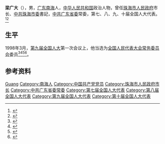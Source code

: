 '''梁广大'''（{{bd|1935年|}}），男，[[广东|广东]][[南海|南海]]人，[[中华人民共和国|中华人民共和国]]政治人物，曾任[[珠海市人民政府|珠海市人民政府]]市长、[[中共珠海市委|中共珠海市委]]書記，[[中共广东省委|中共广东省委]]常委，第七、八、九、十届全国人大代表。<ref>{{Cite web|title=[见证]梁广大：“梁胆大”耕出的珠海特区试验田|url=http://china.cnr.cn/yaowen/20180522/t20180522_524241745.shtml|accessdate=2020-07-14|work=央广网|archiveurl=https://web.archive.org/web/20200714031801/http://china.cnr.cn/yaowen/20180522/t20180522_524241745.shtml|archivedate=2020-07-14|dead-url=no}}</ref><ref>{{Cite book|title=中华人民共和国职官志|author=何虎生, 李耀东, 向常福主编|publisher=中国社会出版社|year=2003|isbn=9787800883934|location=北京|pages=}}</ref>

== 生平 ==
1998年3月，[[第九届全国人民代表大会|第九届全国人大]]第一次会议上，他当选为[[全国人民代表大会常务委员会|全国人民代表大会常务委员会]]委员<ref>{{Cite book|title=新中国50年 中|last=韩泰华主编|publisher=[[红旗出版社|红旗出版社]]|year=1999.11|isbn=7-5051-0423-3|location=北京|pages=897}}</ref><ref>{{Cite book|title=第九届全国人民代表大会及其常务委员会会议大事记 1998．3-2003．2|last=全国人大常委会办公厅秘书一局编|publisher=[[中国民主法制出版社|中国民主法制出版社]]|year=2004.01|isbn=7-80078-793-1|location=北京|pages=405}}</ref><ref>{{Cite book|title=中华人民共和国年鉴 1998 总第18期|last=中华人民共和国年鉴编辑部编辑|publisher=[[中国年鉴社|中国年鉴社]]|year=1999.01|isbn=7-80056-903-9|location=|pages=41}}</ref><ref>{{Cite book|title=中华人民共和国通鉴|last=龙德，蔡翔主编|publisher=[[辽宁人民出版社|辽宁人民出版社]]|year=2000.12|isbn=7-205-04473-1|location=沈阳|pages=1832}}</ref>。

== 参考资料 ==
{{reflist}}

{{珠海市市长}}

{{Authority control}}
{{DEFAULTSORT:Liang梁}}
[[Category:梁姓|Guang]]
[[Category:南海人|Category:南海人]]
[[Category:中国共产党党员|Category:中国共产党党员]]
[[Category:珠海市人民政府市长|Category:珠海市人民政府市长]]
[[Category:中共广东省委常委|Category:中共广东省委常委]]
[[Category:第七届全国人大代表|Category:第七届全国人大代表]]
[[Category:第八届全国人大代表|Category:第八届全国人大代表]]
[[Category:第九届全国人大代表|Category:第九届全国人大代表]]
[[Category:第十届全国人大代表|Category:第十届全国人大代表]]

{{中国人物小作品}}